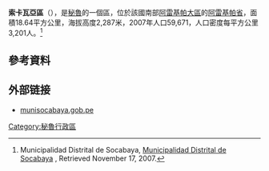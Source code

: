 {{Infobox settlement
| name                    = Socabaya
| native_name             = 
| native_name_lang        = es
| settlement_type         = {{tsl|en|Districts of Peru||District}}
| image_skyline           = 
| image_caption           = 
| image_flag              =  
| image_shield            = 
| nickname                = 
| image_map               = 
| mapsize                 = frameless
| map_alt                 = 
| map_caption             = 在[[阿雷基帕省|阿雷基帕省]]的位置
| coordinates             = {{coord|16|28|12|S|71|32|24|W|region:PE_type:adm3rd|display=inline,title}}
| coor_pinpoint           = 
| coordinates_footnotes   = 
| subdivision_type        = 国家
| subdivision_name        = {{flag|Peru}}
| subdivision_type1       = [[秘鲁大区|大区]]
| subdivision_name1       = [[阿雷基帕大区|阿雷基帕大区]]
| subdivision_type2       = [[秘魯省份|省]]
| subdivision_name2       = [[阿雷基帕省|阿雷基帕省]]
| parts_type              = [[行政区划|行政区划]]
| parts_style             = para
| seat_type               = [[首都|首都]]
| seat                    = [[索卡瓦亞區|索卡瓦亞區]]
| leader_party            = 
| leader_title            = [[市长|市长]]
| leader_name             = Wuilber Mendoza Aparicio
| unit_pref               = Metric<!-- or US or UK -->
| area_footnotes          = 
| area_total_km2          = 18.64
| area_note               = 
| elevation_footnotes     = 
| elevation_m             = 2300
| population_footnotes    = 
| population_total        = 60534
| population_as_of        = {{tsl|en|Peru 2005 Census||2005}}
| population_density_km2  = auto
| population_note         = 
| timezone1               = [[秘魯時間|秘魯時間]]
| utc_offset1             = -5
| blank_name_sec1         = [[UBIGEO|UBIGEO]]
| blank_info_sec1         = 040122
| website                 = [http://www.munisocabaya.gob.pe munisocabaya.gob.pe]
| footnotes               = 
}}
'''索卡瓦亞區'''（{{lang-es|Distrito de Socabaya}}），是[[秘魯|秘魯]]的一個區，位於該國南部[[阿雷基帕大區|阿雷基帕大區]]的[[阿雷基帕省|阿雷基帕省]]，面積18.64平方公里，海拔高度2,287米，2007年人口59,671，人口密度每平方公里3,201人。<ref>{{in lang|es}} Municipalidad Distrital de Socabaya, [http://www.munisocabaya.gob.pe Municipalidad Distrital de Socabaya] {{Wayback|url=http://www.munisocabaya.gob.pe/ |date=20201101114924 }}, Retrieved November 17, 2007.</ref>

==參考資料==
{{refs}}
==外部链接==
* [http://www.munisocabaya.gob.pe munisocabaya.gob.pe] {{Wayback|url=http://www.munisocabaya.gob.pe/ |date=20201101114924 }}

{{Authority control}}
{{Peru-geo-stub}}
[[Category:秘魯行政區|Category:秘魯行政區]]